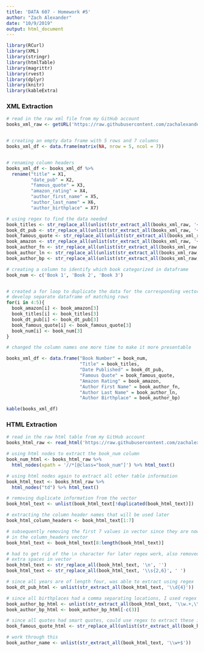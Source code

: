 ```yaml
---
title: 'DATA 607 - Homework #5'
author: "Zach Alexander"
date: "10/9/2019"
output: html_document
---
```


```r
library(RCurl)
library(XML)
library(stringr)
library(htmlTable)
library(magrittr)
library(rvest)
library(dplyr)
library(knitr)
library(kableExtra)
```

### XML Extraction

```r
# read in the raw xml file from my GitHub account
books_xml_raw <- getURL('https://raw.githubusercontent.com/zachalexander/data607_cunysps/master/Homework5/books.xml')


# creating an empty data frame with 5 rows and 7 columns
books_xml_df <- data.frame(matrix(NA, nrow = 5, ncol = 7))


# renaming column headers
books_xml_df <- books_xml_df %>% 
  rename("title" = X1,
         "date_pub" = X2,
         "famous_quote" = X3,
         "amazon_rating" = X4,
         "author_first_name" = X5,
         "author_last_name" = X6,
         "author_birthplace" = X7)

# using regex to find the data needed
book_titles <- str_replace_all(unlist(str_extract_all(books_xml_raw, '<title>.+>')), '<\\/?\\w+\\>', '')
book_dt_pub <- str_replace_all(unlist(str_extract_all(books_xml_raw, '<date_published>.+>')), '<\\/?\\w+\\>', '')
book_famous_quote <- str_replace_all(unlist(str_extract_all(books_xml_raw, '<famous_quote_from_book>.+>')), '<\\/?\\w+\\>', '')
book_amazon <- str_replace_all(unlist(str_extract_all(books_xml_raw, '<amazon_review_stars>.+>')), '<\\/?\\w+\\>', '')
book_author_fn <- str_replace_all(unlist(str_extract_all(books_xml_raw, '<first_name>.+>')), '<\\/?\\w+\\>', '')
book_author_ln <- str_replace_all(unlist(str_extract_all(books_xml_raw, '<last_name>.+>')), '<\\/?\\w+\\>', '')
book_author_bp <- str_replace_all(unlist(str_extract_all(books_xml_raw, '<birthplace>.+>')), '<\\/?\\w+\\>', '')

# creating a column to identify which book categorized in dataframe
book_num <- c('Book 1', 'Book 2', 'Book 3')


# created a for loop to duplicate the data for the corresponding vectors in order to
# develop separate dataframe of matching rows
for(i in 4:5){
  book_amazon[i] <- book_amazon[3]
  book_titles[i] <- book_titles[3]
  book_dt_pub[i] <- book_dt_pub[3]
  book_famous_quote[i] <- book_famous_quote[3]
  book_num[i] <- book_num[3]
}

# changed the column names one more time to make it more presentable

books_xml_df <- data.frame("Book Number" = book_num,
                           "Title" = book_titles,
                           "Date Published" = book_dt_pub,
                           "Famous Quote" = book_famous_quote,
                           "Amazon Rating" = book_amazon,
                           "Author First Name" = book_author_fn,
                           "Author Last Name" = book_author_ln,
                           "Author Birthplace" = book_author_bp)

kable(books_xml_df)
```

### HTML Extraction

```r
# read in the raw html table from my GitHub account
books_html_raw <- read_html('https://raw.githubusercontent.com/zachalexander/data607_cunysps/master/Homework5/books.html')
```

```r

# using html nodes to extract the book_num column
book_num_html <- books_html_raw %>% 
  html_nodes(xpath = '//*[@class="book_num"]') %>% html_text()

# using html nodes again to extract all other table information
book_html_text <- books_html_raw %>% 
  html_nodes("td") %>% html_text()

# removing duplicate information from the vector
book_html_text <- unlist(book_html_text[!duplicated(book_html_text)])

# extracting the column header names that will be used later
book_html_column_headers <- book_html_text[1:7]

# subsequently removing the first 7 values in vector since they are now
# in the column_headers vector
book_html_text <- book_html_text[8:length(book_html_text)]

# had to get rid of the \n character for later regex work, also removed 
# extra spaces in vector
book_html_text <- str_replace_all(book_html_text, '\n', '')
book_html_text <- str_replace_all(book_html_text, '\\s{2,6}', ' ')

# since all years are of length four, was able to extract using regex
book_dt_pub_html <- unlist(str_extract_all(book_html_text, '\\d{4}'))

# since all birthplaces had a comma separating locations, I used regex again
book_author_bp_html <- unlist(str_extract_all(book_html_text, '\\w.+,\\s\\w.+'))
book_author_bp_html <- book_author_bp_html[-c(3)]

# since all quotes had smart quotes, could use regex to extract these into vector
book_famous_quote_html <- str_replace_all(unlist(str_extract_all(book_html_text, '“.+?\\w+.+')), '[“”]', '')

# work through this
book_author_name <- unlist(str_extract_all(book_html_text, '\\w+$'))



```






